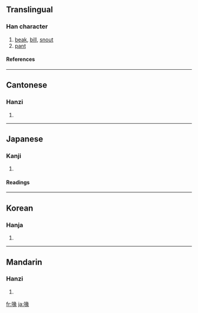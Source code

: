 ==Translingual==
===Han character===
{{Han char|rn=30|rad=口|as=09|sn=12|four=6703<sub>2</sub>|canj=口女弓人 (RVNO)}}
# [[beak]], [[bill]], [[snout]]
# [[pant]]
====References====
{{Han ref|kx=0198.350|dkj=03951|dj=0420.230|hdz=10663.100|uh=5599|ud=21913|bh=B3F1|bd=46065}}
----
==Cantonese==
===Hanzi===
{{yue-hanzi|jyut=|y=fui3}}
# {{defn|Cantonese}}
----
==Japanese==
===Kanji===
{{ja-kanji|grade=|rs=口09}}
# {{defn|Japanese}} 
====Readings====
{{ja-readings|on=[[かい]] (kai)|kun=[[くちばし]] (kuchibashi)}}
----
==Korean==
===Hanja===
{{ko-hanja|hangeul=훼|rv=hwe|mr=hwe}}
# {{defn|Korean}}
----
==Mandarin==
===Hanzi===
{{cmn-hanzi|pin=[[huì]] ([[hui4]])|wg=hui<sup>4</sup>}}
# {{defn|Mandarin}}

[[fr:喙]]
[[ja:喙]]
